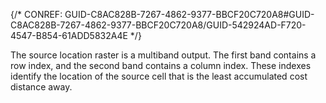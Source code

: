

{/* CONREF: GUID-C8AC828B-7267-4862-9377-BBCF20C720A8#GUID-C8AC828B-7267-4862-9377-BBCF20C720A8/GUID-542924AD-F720-4547-B854-61ADD5832A4E  */}

The source location raster is a multiband output. The first band contains a row index, and the second band contains a column index. These indexes identify the location of the source cell that is the least accumulated cost distance away.
